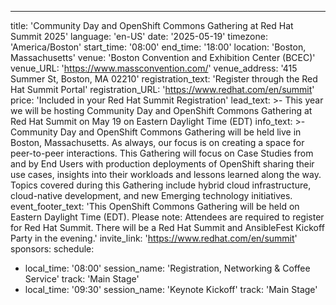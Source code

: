 ---
title: 'Community Day and OpenShift Commons Gathering at Red Hat Summit 2025'
language: 'en-US'
date: '2025-05-19'
timezone: 'America/Boston'
start_time: '08:00'
end_time: '18:00'
location: 'Boston, Massachusetts'
venue: 'Boston Convention and Exhibition Center (BCEC)'
venue_URL: 'https://www.massconvention.com/'
venue_address: '415 Summer St, Boston, MA 02210'
registration_text: 'Register through the Red Hat Summit Portal'
registration_URL: 'https://www.redhat.com/en/summit'
price: 'Included in your Red Hat Summit Registration'
lead_text: >-
  This year we will be hosting Community Day and OpenShift Commons Gathering at Red Hat Summit on May 19 on Eastern Daylight Time (EDT)
info_text: >-
  Community Day and OpenShift Commons Gathering will be held live in Boston, Massachusetts. As always, our focus is on creating a space for peer-to-peer interactions. This Gathering 
will focus on Case Studies from and by End Users with production deployments of OpenShift sharing their use cases, insights into their workloads and lessons learned along the way. 
Topics covered during this Gathering include hybrid cloud infrastructure, cloud-native development, and new Emerging technology initiatives.
event_footer_text: 'This OpenShift Commons Gathering will be held on Eastern Daylight Time (EDT). Please note: Attendees are required to register for Red Hat Summit. There will be a Red Hat Summit and AnsibleFest Kickoff Party in the evening.'
invite_link: 'https://www.redhat.com/en/summit'
sponsors:
schedule:
  - local_time: '08:00'
    session_name: 'Registration, Networking & Coffee Service'
    track: 'Main Stage'
  - local_time: '09:30'
    session_name: 'Keynote Kickoff'
    track: 'Main Stage'
